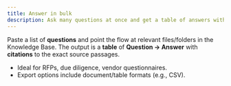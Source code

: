 ```yaml
---
title: Answer in bulk
description: Ask many questions at once and get a table of answers with citations.
---
```


Paste a list of **questions** and point the flow at relevant files/folders in the Knowledge Base. The output is a **table** of **Question → Answer** with **citations** to the exact source passages.

- Ideal for RFPs, due diligence, vendor questionnaires.
- Export options include document/table formats (e.g., CSV).
